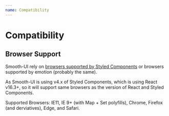 ```yaml
---
name: Compatibility
---
```



# Compatibility

## Browser Support 

Smooth-UI rely on [browsers supported by Styled Components](https://www.styled-components.com/docs/faqs#which-browsers-are-supported) or browsers supported by emotion (probably the same).

As Smooth-UI is using v4.x of Styled Components, which is using React v16.3+, so it will support same browsers as the version of React and Styled Components.

Supported Browsers: IE11, IE 9+ (with Map + Set polyfills), Chrome, Firefox (and derviatives), Edge, and Safari.
